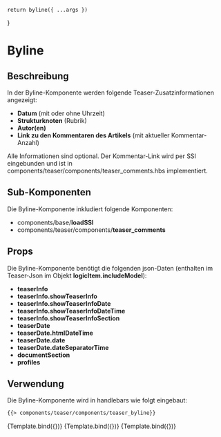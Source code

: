 
<Meta title="Komponenten/Teaser/Komponenten/Byline" />

    return byline({ ...args })
}

# Byline

## Beschreibung

In der Byline-Komponente werden folgende Teaser-Zusatzinformationen angezeigt:

<ul>
    <li>
        <b>Datum</b> (mit oder ohne Uhrzeit)
    </li>
    <li>
        <b>Strukturknoten</b> (Rubrik)
    </li>
    <li>
        <b>Autor(en)</b>
    </li>
    <li>
        <b>Link zu den Kommentaren des Artikels</b> (mit aktueller Kommentar-Anzahl)
    </li>
</ul>

Alle Informationen sind optional. Der Kommentar-Link wird per SSI eingebunden und ist in components/teaser/components/teaser_comments.hbs implementiert.

## Sub-Komponenten

Die Byline-Komponente inkludiert folgende Komponenten:

<ul>
    <li>
        components/base/<b>loadSSI</b>
    </li>
    <li>
        components/teaser/components/<b>teaser_comments</b>
    </li>
</ul>

## Props

Die Byline-Komponente benötigt die folgenden json-Daten (enthalten im Teaser-Json im Objekt <b>logicItem.includeModel</b>):

<ul>
    <li>
        <b>teaserInfo</b>
    </li>
    <li>
        <b>teaserInfo.showTeaserInfo</b>
    </li>
    <li>
        <b>teaserInfo.showTeaserInfoDate</b>
    </li>
    <li>
        <b>teaserInfo.showTeaserInfoDateTime</b>
    </li>
    <li>
        <b>teaserInfo.showTeaserInfoSection</b>
    </li>
    <li>
        <b>teaserDate</b>
    </li>
    <li>
        <b>teaserDate.htmlDateTime</b>
    </li>
    <li>
        <b>teaserDate.date</b>
    </li>
    <li>
        <b>teaserDate.dateSeparatorTime</b>
    </li>
    <li>
        <b>documentSection</b>
    </li>
    <li>
        <b>profiles</b>
    </li>
</ul>

## Verwendung

Die Byline-Komponente wird in handlebars wie folgt eingebaut:

```html
{{> components/teaser/components/teaser_byline}}
```

<Canvas withToolbar>
    <Story name="default" args={teaserWithoutComments.logicItem.includeModel}>
        {Template.bind({})}
    </Story>
    <Story name="with comments" args={teaserWithComments.logicItem.includeModel}>
        {Template.bind({})}
    </Story>
    <Story name="comments only" args={teaserWithoutTeaserinfo.logicItem.includeModel}>
        {Template.bind({})}
    </Story>
</Canvas>

<ArgsTable story="default" />
